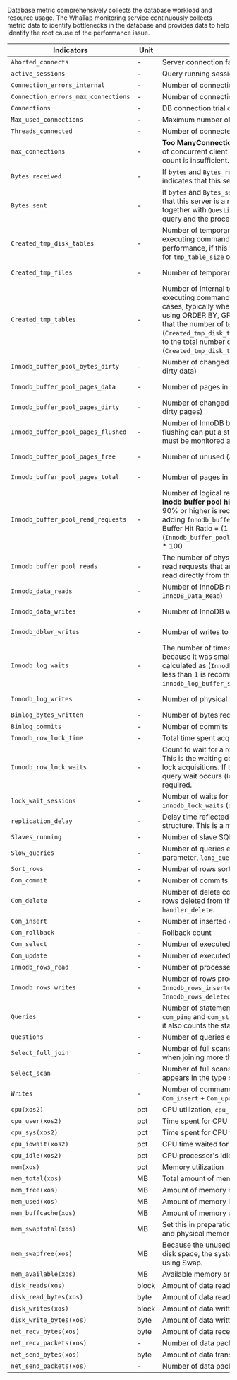 Database metric comprehensively collects the database workload and resource usage. The WhaTap monitoring service continuously collects metric data to identify bottlenecks in the database and provides data to help identify the root cause of the performance issue.

<div class='db-metric-4'>

| Indicators                          | Unit  | Description                                                                                                                                                                                                                                                                                                                                                                                                                                                                                                            | Category       |
| ----------------------------------- | ----- | ---------------------------------------------------------------------------------------------------------------------------------------------------------------------------------------------------------------------------------------------------------------------------------------------------------------------------------------------------------------------------------------------------------------------------------------------------------------------------------------------------------------------- | -------------- |
| `Aborted_connects`                  | -     | Server connection failure count                                                                                                                                                                                                                                                                                                                                                                                                                                                                                        | Connection     |
| `active_sessions`                   | -     | Query running session count. It is the same as `Threads_running`.                                                                                                                                                                                                                                                                                                                                                                                                                                                      | Connection     |
| `Connection_errors_internal`        | -     | Number of connections rejected by server errors                                                                                                                                                                                                                                                                                                                                                                                                                                                                        | Connection     |
| `Connection_errors_max_connections` | -     | Number of connections rejected by the limit of `max_connections`                                                                                                                                                                                                                                                                                                                                                                                                                                                       | Connection     |
| `Connections`                       | -     | DB connection trial count                                                                                                                                                                                                                                                                                                                                                                                                                                                                                              | Connection     |
| `Max_used_connections`              | -     | Maximum number of used connections after startup                                                                                                                                                                                                                                                                                                                                                                                                                                                                       | Connection     |
| `Threads_connected`                 | -     | Number of connected sessions                                                                                                                                                                                                                                                                                                                                                                                                                                                                                           | Connection     |
| `max_connections`                   | -     | **Too ManyConnection Error** may occur if the maximum number of concurrent client connections exceeds or the connection count is insufficient.                                                                                                                                                                                                                                                                                                                                                                         | Info           |
| `Bytes_received`                    | -     | If `bytes` and `Bytes_received` of the DB server are high, it indicates that this server is a write-oriented server (e.g. insert).                                                                                                                                                                                                                                                                                                                                                                  | MySQL Resource |
| `Bytes_sent`                        | -     | If `bytes` and `Bytes_sent` from the DB server are high, it indicates that this server is a read-oriented (select) server. If you apply it together with `Questions` and `Uptime`, the average bytes per query and the processing bytes per hour can be counted.                                                                                                                                                                                                                                    | MySQL Resource |
| `Created_tmp_disk_tables`           | -     | Number of temporary tables on disk created by the server while executing commands. Because disk usage can degrade the performance, if this value increases, consider adjusting values for `tmp_table_size` or `max_heap_table_size`.                                                                                                                                                                                                                                                                                   | MySQL Resource |
| `Created_tmp_files`                 | -     | Number of temporary files created by mysqld                                                                                                                                                                                                                                                                                                                                                                                                                                                                            | MySQL Resource |
| `Created_tmp_tables`                | -     | Number of internal temporary tables created by the server while executing commands. Temporary tables can be used in a few cases, typically when using UNION ALL in a query or when using ORDER BY, GROUP BY, or DISTINCT. It is recommended that the number of temporary tables on disk (`Created_tmp_disk_tables`) is not high (less than 10%) relative to the total number of internal temporary tables (`Created_tmp_disk_tables` + `Created_tmp_tables`). | MySQL Resource |
| `Innodb_buffer_pool_bytes_dirty`    | -     | Number of changed data bytes in the buffer pool (number of dirty data)                                                                                                                                                                                                                                                                                                                                                                                                                              | MySQL Resource |
| `Innodb_buffer_pool_pages_data`     | -     | Number of pages in use in the total buffer pool.                                                                                                                                                                                                                                                                                                                                                                                                                                                                       | MySQL Resource |
| `Innodb_buffer_pool_pages_dirty`    | -     | Number of changed data pages in the buffer pool (number of dirty pages)                                                                                                                                                                                                                                                                                                                                                                                                                             | MySQL Resource |
| `Innodb_buffer_pool_pages_flushed`  | -     | Number of InnoDB buffer pool pages flushed. Excessive flushing can put a strain on the disk while writing dirty data, it must be monitored along with the disk performance.                                                                                                                                                                                                                                                                                                                                            | MySQL Resource |
| `Innodb_buffer_pool_pages_free`     | -     | Number of unused (available) pages in the entire buffer pool                                                                                                                                                                                                                                                                                                                                                                                                                                        | MySQL Resource |
| `Innodb_buffer_pool_pages_total`    | -     | Number of pages in the entire buffer pool                                                                                                                                                                                                                                                                                                                                                                                                                                                                              | MySQL Resource |
| `Innodb_buffer_pool_read_requests`  | -     | Number of logical read requests (including physical reads). **Inodb buffer pool hit ratio** can be calculated as follows, and 90% or higher is recommended. If the hit ratio is low, consider adding `Innodb_buffer_pool_size`.<br/>Buffer Hit Ratio = (1 - (`Innodb_buffer_pool_reads`/`Innodb_buffer_pool_read_requests`)) \* 100                                                                                                                           | MySQL Resource |
| `Innodb_buffer_pool_reads`          | -     | The number of physical (disk) reads. The number of logical read requests that are not in the Innodb buffer pool and must be read directly from the disk.                                                                                                                                                                                                                                                                                                                                            | MySQL Resource |
| `Innodb_data_reads`                 | -     | Number of InnoDB reads (not to be confused with `InnoDB_Data_Read`)                                                                                                                                                                                                                                                                                                                                                                                                                                 | MySQL Resource |
| `Innodb_data_writes`                | -     | Number of InnoDB writes.                                                                                                                                                                                                                                                                                                                                                                                                                                                                                               | MySQL Resource |
| `Innodb_dblwr_writes`               | -     | Number of writes to the Innodb Doublewrite buffers.                                                                                                                                                                                                                                                                                                                                                                                                                                                                    | MySQL Resource |
| `Innodb_log_waits`                  | -     | The number of times waited for the log buffer to be flushed because it was small. The redo log contention rate can be calculated as (`Innodb_log_waits`/`Innodb_log_writes`), a value less than 1 is recommended. If `Wait` is high, consider increasing `innodb_log_buffer_size`.                                                                                                                                                                                                                  | MySQL Resource |
| `Innodb_log_writes`                 | -     | Number of physical writes to the innodb redo log file.                                                                                                                                                                                                                                                                                                                                                                                                                                                                 | MySQL Resource |
| `Binlog_bytes_written`              | -     | Number of bytes recorded in the binary log.                                                                                                                                                                                                                                                                                                                                                                                                                                                                            | Performance    |
| `Binlog_commits`                    | -     | Number of commits recorded in the binary log.                                                                                                                                                                                                                                                                                                                                                                                                                                                                          | Performance    |
| `Innodb_row_lock_time`              | -     | Total time spent acquiring row locks (milliseconds)                                                                                                                                                                                                                                                                                                                                                                                                                                                 | Performance    |
| `Innodb_row_lock_waits`             | -     | Count to wait for a row lock in the Innodb storage engine table. This is the waiting count to acquire a lock, not the number of lock acquisitions. If this metric increases more than usual, the query wait occurs (lock contention), and query tuning is required.                                                                                                                                                                                                                                 | Performance    |
| `lock_wait_sessions`                | -     | Number of waits for acquiring row lock. It is the number of `innodb_lock_waits` (`data_lock_waits`).                                                                                                                                                                                                                                                                                                                                                                                                | Performance    |
| `replication_delay`                 | -     | Delay time reflected in the replication DB for the replication structure. This is a metric measured in the slave DB.                                                                                                                                                                                                                                                                                                                                                                                                   | Performance    |
| `Slaves_running`                    | -     | Number of slave SQL threads executing                                                                                                                                                                                                                                                                                                                                                                                                                                                                                  | Performance    |
| `Slow_queries`                      | -     | Number of queries executed longer than the time set in the DB parameter, `long_query_time` (seconds).                                                                                                                                                                                                                                                                                                                                                                                               | Performance    |
| `Sort_rows`                         | -     | Number of rows sorted                                                                                                                                                                                                                                                                                                                                                                                                                                                                                                  | Performance    |
| `Com_commit`                        | -     | Number of commits                                                                                                                                                                                                                                                                                                                                                                                                                                                                                                      | Throughput     |
| `Com_delete`                        | -     | Number of delete commands executed. It counts the number of rows deleted from the table and the row that are different from `handler_delete`.                                                                                                                                                                                                                                                                                                                                                                          | Throughput     |
| `Com_insert`                        | -     | Number of inserted commands that have been executed                                                                                                                                                                                                                                                                                                                                                                                                                                                                    | Throughput     |
| `Com_rollback`                      | -     | Rollback count                                                                                                                                                                                                                                                                                                                                                                                                                                                                                                         | Throughput     |
| `Com_select`                        | -     | Number of executed Select commands                                                                                                                                                                                                                                                                                                                                                                                                                                                                                     | Throughput     |
| `Com_update`                        | -     | Number of executed update commands                                                                                                                                                                                                                                                                                                                                                                                                                                                                                     | Throughput     |
| `Innodb_rows_read`                  | -     | Number of processed rows by Select                                                                                                                                                                                                                                                                                                                                                                                                                                                                                     | Throughput     |
| `Innodb_rows_writes`                | -     | Number of rows processed by Write. It is the same as `Innodb_rows_inserted` + `Innodb_rows_updated` + `Innodb_rows_deleted`.                                                                                                                                                                                                                                                                                                                                                                                           | Throughput     |
| `Queries`                           | -     | Number of statements executed by the server, excluding `com_ping` and `com_statistics`. It differs from `Questions` because it also counts the statements executed in the stored program.                                                                                                                                                                                                                                                                                                                              | Throughput     |
| `Questions`                         | -     | Number of queries executed                                                                                                                                                                                                                                                                                                                                                                                                                                                                                             | Throughput     |
| `Select_full_join`                  | -     | Number of full scans for driven tables without using indexes when joining more than one table.                                                                                                                                                                                                                                                                                                                                                                                                                         | Throughput     |
| `Select_scan`                       | -     | Number of full scans for the driving table. In this case, ALL appears in the type column of the plan.                                                                                                                                                                                                                                                                                                                                                                                                                  | Throughput     |
| `Writes`                            | -     | Number of commands used by Write. It is the same as `Com_insert` + `Com_update` + `Com_delete`.                                                                                                                                                                                                                                                                                                                                                                                                                        | Throughput     |
| `cpu(xos2)`                         | pct   | CPU utilization, `cpu_user` + `cpu_sys` + `cpu_iowait`.                                                                                                                                                                                                                                                                                                                                                                                                                                                                | XOS            |
| `cpu_user(xos2)`                    | pct   | Time spent for CPU to execute user code                                                                                                                                                                                                                                                                                                                                                                                                                                                                                | XOS            |
| `cpu_sys(xos2)`                     | pct   | Time spent for CPU to execute the kernel code                                                                                                                                                                                                                                                                                                                                                                                                                                                                          | XOS            |
| `cpu_iowait(xos2)`                  | pct   | CPU time waited for IO                                                                                                                                                                                                                                                                                                                                                                                                                                                                                                 | XOS            |
| `cpu_idle(xos2)`                    | pct   | CPU processor's idle time                                                                                                                                                                                                                                                                                                                                                                                                                                                                                              | XOS            |
| `mem(xos)`                          | pct   | Memory utilization                                                                                                                                                                                                                                                                                                                                                                                                                                                                                                     | XOS            |
| `mem_total(xos)`                    | MB    | Total amount of memory                                                                                                                                                                                                                                                                                                                                                                                                                                                                                                 | XOS            |
| `mem_free(xos)`                     | MB    | Amount of memory not in use by the system                                                                                                                                                                                                                                                                                                                                                                                                                                                                              | XOS            |
| `mem_used(xos)`                     | MB    | Amount of memory in use by the system                                                                                                                                                                                                                                                                                                                                                                                                                                                                                  | XOS            |
| `mem_buffcache(xos)`                | MB    | Amount of memory used by the buff/cache                                                                                                                                                                                                                                                                                                                                                                                                                                                                                | XOS            |
| `mem_swaptotal(xos)`                | MB    | Set this in preparation for the case where the total Swap size and physical memory are insufficient.                                                                                                                                                                                                                                                                                                                                                                                                                   | XOS            |
| `mem_swapfree(xos)`                 | MB    | Because the unused Swap area and Swap area are secured in disk space, the system performance may drop drastically while using Swap.                                                                                                                                                                                                                                                                                                                                                                                    | XOS            |
| `mem_available(xos)`                | MB    | Available memory area                                                                                                                                                                                                                                                                                                                                                                                                                                                                                                  | XOS            |
| `disk_reads(xos)`                   | block | Amount of data read from disk                                                                                                                                                                                                                                                                                                                                                                                                                                                                                          | XOS            |
| `disk_read_bytes(xos)`              | byte  | Amount of data read from disk                                                                                                                                                                                                                                                                                                                                                                                                                                                                                          | XOS            |
| `disk_writes(xos)`                  | block | Amount of data written to disk                                                                                                                                                                                                                                                                                                                                                                                                                                                                                         | XOS            |
| `disk_write_bytes(xos)`             | byte  | Amount of data written to disk                                                                                                                                                                                                                                                                                                                                                                                                                                                                                         | XOS            |
| `net_recv_bytes(xos)`               | byte  | Amount of data received over the network                                                                                                                                                                                                                                                                                                                                                                                                                                                                               | XOS            |
| `net_recv_packets(xos)`             | -     | Number of data packets received over the network                                                                                                                                                                                                                                                                                                                                                                                                                                                                       | XOS            |
| `net_send_bytes(xos)`               | byte  | Amount of data transmitted over the network                                                                                                                                                                                                                                                                                                                                                                                                                                                                            | XOS            |
| `net_send_packets(xos)`             | -     | Number of data packets transmitted over the network                                                                                                                                                                                                                                                                                                                                                                                                                                                                    | XOS            |

</div>
